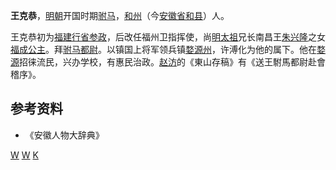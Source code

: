 '''王克恭'''，[[明朝|明朝]]开国时期[[驸马|驸马]]，[[和州_(北齐)|和州]]（今[[安徽省|安徽省]][[和县|和县]]）人。

王克恭初为[[福建行省|福建行省]][[参政|参政]]，后改任福州卫指挥使，尚[[明太祖|明太祖]]兄长南昌王[[朱兴隆|朱兴隆]]之女[[福成公主|福成公主]]。拜[[驸马都尉|驸马都尉]]。以镇国上将军领兵镇[[婺源州|婺源州]]，许溥化为他的属下。他在[[婺源|婺源]]招徕流民，兴办学校，有惠民治政。[[赵汸|赵汸]]的《東山存稿》有《送王駙馬都尉赴會稽序》。

==参考资料==
*《安徽人物大辞典》 
[[分类:明朝驸马都尉|W]]
[[分类:和县人|W]]
[[分类:王姓|K]]